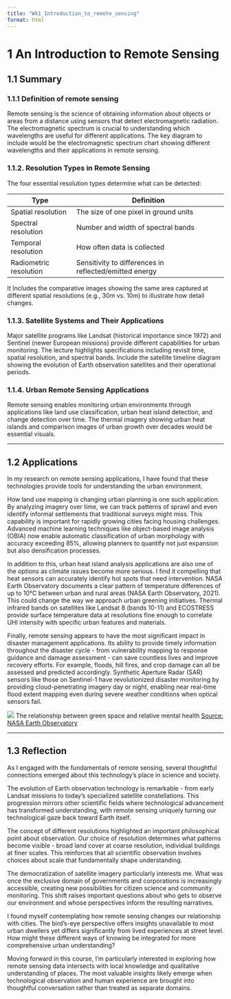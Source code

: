 ```yaml
---
title: "Wk1_Introduction_to_remote_sensing"
format: html
---
```


# 1 An Introduction to Remote Sensing

## 1.1 Summary

### 1.1.1 Definition of remote sensing

Remote sensing is the science of obtaining information about objects or areas from a distance using sensors that detect electromagnetic radiation. The electromagnetic spectrum is crucial to understanding which wavelengths are useful for different applications. The key diagram to include would be the electromagnetic spectrum chart showing different wavelengths and their applications in remote sensing.

### 1.1.2. Resolution Types in Remote Sensing

The four essential resolution types determine what can be detected:

| Type                   | Definition                                             |
|----------------------|--------------------------------------------------|
| Spatial resolution     | The size of one pixel in ground units                  |
| Spectral resolution    | Number and width of spectral bands                     |
| Temporal resolution    | How often data is collected                            |
| Radiometric resolution | Sensitivity to differences in reflected/emitted energy |

It Includes the comparative images showing the same area captured at different spatial resolutions (e.g., 30m vs. 10m) to illustrate how detail changes.

### 1.1.3. Satellite Systems and Their Applications

Major satellite programs like Landsat (historical importance since 1972) and Sentinel (newer European missions) provide different capabilities for urban monitoring. The lecture highlights specifications including revisit time, spatial resolution, and spectral bands. Include the satellite timeline diagram showing the evolution of Earth observation satellites and their operational periods.

### 1.1.4. Urban Remote Sensing Applications

Remote sensing enables monitoring urban environments through applications like land use classification, urban heat island detection, and change detection over time. The thermal imagery showing urban heat islands and comparison images of urban growth over decades would be essential visuals.

------------------------------------------------------------------------

## 1.2 Applications

In my research on remote sensing applications, I have found that these technologies provide tools for understanding the urban environment.

How land use mapping is changing urban planning is one such application. By analyzing imagery over time, we can track patterns of sprawl and even identify informal settlements that traditional surveys might miss. This capability is important for rapidly growing cities facing housing challenges. Advanced machine learning techniques like object-based image analysis (OBIA) now enable automatic classification of urban morphology with accuracy exceeding 85%, allowing planners to quantify not just expansion but also densification processes.

In addition to this, urban heat island analysis applications are also one of the options as climate issues become more serious. I find it compelling that heat sensors can accurately identify hot spots that need intervention. NASA Earth Observatory documents a clear pattern of temperature differences of up to 10°C between urban and rural areas (NASA Earth Observatory, 2021). This could change the way we approach urban greening initiatives. Thermal infrared bands on satellites like Landsat 8 (bands 10-11) and ECOSTRESS provide surface temperature data at resolutions fine enough to correlate UHI intensity with specific urban features and materials.

Finally, remote sensing appears to have the most significant impact in disaster management applications. Its ability to provide timely information throughout the disaster cycle - from vulnerability mapping to response guidance and damage assessment - can save countless lives and improve recovery efforts. For example, floods, hill fires, and crop damage can all be assessed and predicted accordingly. Synthetic Aperture Radar (SAR) sensors like those on Sentinel-1 have revolutionized disaster monitoring by providing cloud-penetrating imagery day or night, enabling near real-time flood extent mapping even during severe weather conditions when optical sensors fail.

![](https://eoimages.gsfc.nasa.gov/images/imagerecords/145000/145305/denmark_oli_1985-2013_lrg.png) The relationship between green space and relative mental health [Source: NASA Earth Observatory](https://earthobservatory.nasa.gov/images/145305/summer-heat-shifts-to-europe)

------------------------------------------------------------------------

## 1.3 Reflection

As I engaged with the fundamentals of remote sensing, several thoughtful connections emerged about this technology's place in science and society.

The evolution of Earth observation technology is remarkable - from early Landsat missions to today's specialized satellite constellations. This progression mirrors other scientific fields where technological advancement has transformed understanding, with remote sensing uniquely turning our technological gaze back toward Earth itself.

The concept of different resolutions highlighted an important philosophical point about observation. Our choice of resolution determines what patterns become visible - broad land cover at coarse resolution, individual buildings at finer scales. This reinforces that all scientific observation involves choices about scale that fundamentally shape understanding.

The democratization of satellite imagery particularly interests me. What was once the exclusive domain of governments and corporations is increasingly accessible, creating new possibilities for citizen science and community monitoring. This shift raises important questions about who gets to observe our environment and whose perspectives inform the resulting narratives.

I found myself contemplating how remote sensing changes our relationship with cities. The bird's-eye perspective offers insights unavailable to most urban dwellers yet differs significantly from lived experiences at street level. How might these different ways of knowing be integrated for more comprehensive urban understanding?

Moving forward in this course, I'm particularly interested in exploring how remote sensing data intersects with local knowledge and qualitative understanding of places. The most valuable insights likely emerge when technological observation and human experience are brought into thoughtful conversation rather than treated as separate domains.
